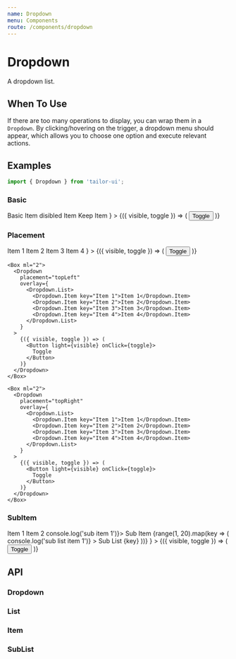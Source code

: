 ```yaml
---
name: Dropdown
menu: Components
route: /components/dropdown
---
```





# Dropdown

A dropdown list.

## When To Use

If there are too many operations to display, you can wrap them in a `Dropdown`. By clicking/hovering on the trigger, a dropdown menu should appear, which allows you to choose one option and execute relevant actions.

## Examples

```js
import { Dropdown } from 'tailor-ui';
```

### Basic

<Playground>
  <Dropdown
    placement="bottomLeft"
    overlay={
      <Dropdown.List>
        <Dropdown.Item key="1">Basic Item</Dropdown.Item>
        <Dropdown.Item key="2" disabled>
          disibled Item
        </Dropdown.Item>
        <Dropdown.Item key="3" keep>
          Keep Item
        </Dropdown.Item>
      </Dropdown.List>
    }
  >
    {({ visible, toggle }) => (
      <Button light={visible} onClick={toggle}>
        Toggle
      </Button>
    )}
  </Dropdown>
</Playground>

### Placement

<Playground>
  <Flex>
    <Dropdown
      placement="bottomRight"
      overlay={
        <Dropdown.List>
          <Dropdown.Item key="Item 1">Item 1</Dropdown.Item>
          <Dropdown.Item key="Item 2">Item 2</Dropdown.Item>
          <Dropdown.Item key="Item 3">Item 3</Dropdown.Item>
          <Dropdown.Item key="Item 4">Item 4</Dropdown.Item>
        </Dropdown.List>
      }
    >
      {({ visible, toggle }) => (
        <Button light={visible} onClick={toggle}>
          Toggle
        </Button>
      )}
    </Dropdown>

    <Box ml="2">
      <Dropdown
        placement="topLeft"
        overlay={
          <Dropdown.List>
            <Dropdown.Item key="Item 1">Item 1</Dropdown.Item>
            <Dropdown.Item key="Item 2">Item 2</Dropdown.Item>
            <Dropdown.Item key="Item 3">Item 3</Dropdown.Item>
            <Dropdown.Item key="Item 4">Item 4</Dropdown.Item>
          </Dropdown.List>
        }
      >
        {({ visible, toggle }) => (
          <Button light={visible} onClick={toggle}>
            Toggle
          </Button>
        )}
      </Dropdown>
    </Box>

    <Box ml="2">
      <Dropdown
        placement="topRight"
        overlay={
          <Dropdown.List>
            <Dropdown.Item key="Item 1">Item 1</Dropdown.Item>
            <Dropdown.Item key="Item 2">Item 2</Dropdown.Item>
            <Dropdown.Item key="Item 3">Item 3</Dropdown.Item>
            <Dropdown.Item key="Item 4">Item 4</Dropdown.Item>
          </Dropdown.List>
        }
      >
        {({ visible, toggle }) => (
          <Button light={visible} onClick={toggle}>
            Toggle
          </Button>
        )}
      </Dropdown>
    </Box>

  </Flex>
</Playground>

### SubItem

<Playground>
  <Dropdown
    placement="bottomLeft"
    overlay={
      <Dropdown.List textAlign="center">
        <Dropdown.Item key="Item 1">Item 1</Dropdown.Item>
        <Dropdown.Item key="Item 2">Item 2</Dropdown.Item>
        <Dropdown.SubList key="Item 3" title="Sub List">
          <Dropdown.Item key="1" onClick={() => console.log('sub item 1')}>
            Sub Item
          </Dropdown.Item>
          <Dropdown.SubList
            key="Overflow Sub List"
            title="Overflow Sub List"
            maxHeight="200px"
            overflow="auto"
          >
            {range(1, 20).map(key => (
              <Dropdown.Item
                key={key}
                onClick={() => console.log('sub list item 1')}
              >
                Sub List {key}
              </Dropdown.Item>
            ))}
          </Dropdown.SubList>
        </Dropdown.SubList>
      </Dropdown.List>
    }
  >
    {({ visible, toggle }) => (
      <Button light={visible} onClick={toggle}>
        Toggle
      </Button>
    )}
  </Dropdown>
</Playground>

## API

### Dropdown

<PropsTable of={Dropdown} />

### List

<PropsTable of={List} />

### Item

<PropsTable of={Item} />

### SubList

<PropsTable of={SubList} />
